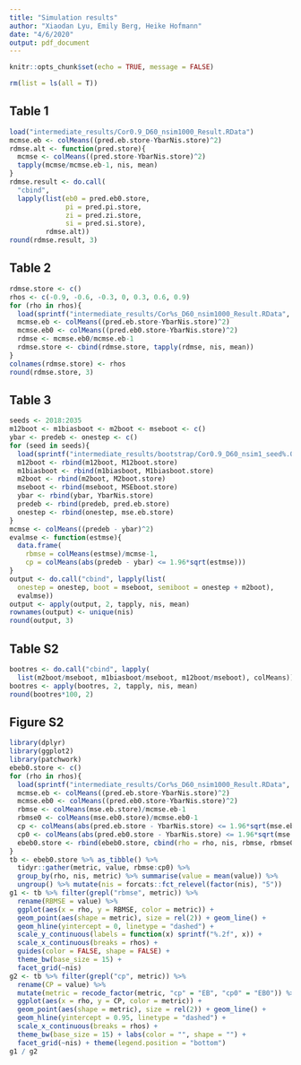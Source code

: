 ```yaml
---
title: "Simulation results"
author: "Xiaodan Lyu, Emily Berg, Heike Hofmann"
date: "4/6/2020"
output: pdf_document
---
```


```r
knitr::opts_chunk$set(echo = TRUE, message = FALSE)
```

```r
rm(list = ls(all = T))
```

## Table 1

```r
load("intermediate_results/Cor0.9_D60_nsim1000_Result.RData")
mcmse.eb <- colMeans((pred.eb.store-YbarNis.store)^2)
rdmse.alt <- function(pred.store){
  mcmse <- colMeans((pred.store-YbarNis.store)^2)
  tapply(mcmse/mcmse.eb-1, nis, mean)
}
rdmse.result <- do.call(
  "cbind",
  lapply(list(eb0 = pred.eb0.store,
              pi = pred.pi.store,
              zi = pred.zi.store,
              si = pred.si.store),
         rdmse.alt)) 
round(rdmse.result, 3)
```

## Table 2

```r
rdmse.store <- c()
rhos <- c(-0.9, -0.6, -0.3, 0, 0.3, 0.6, 0.9)
for (rho in rhos){
  load(sprintf("intermediate_results/Cor%s_D60_nsim1000_Result.RData", rho))
  mcmse.eb <- colMeans((pred.eb.store-YbarNis.store)^2)
  mcmse.eb0 <- colMeans((pred.eb0.store-YbarNis.store)^2)
  rdmse <- mcmse.eb0/mcmse.eb-1
  rdmse.store <- cbind(rdmse.store, tapply(rdmse, nis, mean))
}
colnames(rdmse.store) <- rhos
round(rdmse.store, 3)
```

## Table 3

```r
seeds <- 2018:2035
m12boot <- m1biasboot <- m2boot <- mseboot <- c()
ybar <- predeb <- onestep <- c()
for (seed in seeds){
  load(sprintf("intermediate_results/bootstrap/Cor0.9_D60_nsim1_seed%.0f_Result.RData", seed))
  m12boot <- rbind(m12boot, M12boot.store)
  m1biasboot <- rbind(m1biasboot, M1biasboot.store)
  m2boot <- rbind(m2boot, M2boot.store)
  mseboot <- rbind(mseboot, MSEboot.store)
  ybar <- rbind(ybar, YbarNis.store)
  predeb <- rbind(predeb, pred.eb.store)
  onestep <- rbind(onestep, mse.eb.store)
}
mcmse <- colMeans((predeb - ybar)^2)
evalmse <- function(estmse){
  data.frame(
    rbmse = colMeans(estmse)/mcmse-1,
    cp = colMeans(abs(predeb - ybar) <= 1.96*sqrt(estmse)))
}
output <- do.call("cbind", lapply(list(
  onestep = onestep, boot = mseboot, semiboot = onestep + m2boot),
  evalmse)) 
output <- apply(output, 2, tapply, nis, mean)
rownames(output) <- unique(nis)
round(output, 3)
```

## Table S2

```r
bootres <- do.call("cbind", lapply(
  list(m2boot/mseboot, m1biasboot/mseboot, m12boot/mseboot), colMeans))
bootres <- apply(bootres, 2, tapply, nis, mean)
round(bootres*100, 2)
```

## Figure S2

```r
library(dplyr)
library(ggplot2)
library(patchwork)
ebeb0.store <- c()
for (rho in rhos){
  load(sprintf("intermediate_results/Cor%s_D60_nsim1000_Result.RData", rho))
  mcmse.eb <- colMeans((pred.eb.store-YbarNis.store)^2)
  mcmse.eb0 <- colMeans((pred.eb0.store-YbarNis.store)^2)
  rbmse <- colMeans(mse.eb.store)/mcmse.eb-1
  rbmse0 <- colMeans(mse.eb0.store)/mcmse.eb0-1
  cp <- colMeans(abs(pred.eb.store - YbarNis.store) <= 1.96*sqrt(mse.eb.store))
  cp0 <- colMeans(abs(pred.eb0.store - YbarNis.store) <= 1.96*sqrt(mse.eb0.store))
  ebeb0.store <- rbind(ebeb0.store, cbind(rho = rho, nis, rbmse, rbmse0, cp, cp0))
}
tb <- ebeb0.store %>% as_tibble() %>% 
  tidyr::gather(metric, value, rbmse:cp0) %>% 
  group_by(rho, nis, metric) %>% summarise(value = mean(value)) %>% 
  ungroup() %>% mutate(nis = forcats::fct_relevel(factor(nis), "5")) 
g1 <- tb %>% filter(grepl("rbmse", metric)) %>%
  rename(RBMSE = value) %>% 
  ggplot(aes(x = rho, y = RBMSE, color = metric)) + 
  geom_point(aes(shape = metric), size = rel(2)) + geom_line() +
  geom_hline(yintercept = 0, linetype = "dashed") +
  scale_y_continuous(labels = function(x) sprintf("%.2f", x)) +
  scale_x_continuous(breaks = rhos) + 
  guides(color = FALSE, shape = FALSE) +
  theme_bw(base_size = 15) +
  facet_grid(~nis)
g2 <- tb %>% filter(grepl("cp", metric)) %>% 
  rename(CP = value) %>% 
  mutate(metric = recode_factor(metric, "cp" = "EB", "cp0" = "EB0")) %>% 
  ggplot(aes(x = rho, y = CP, color = metric)) + 
  geom_point(aes(shape = metric), size = rel(2)) + geom_line() +
  geom_hline(yintercept = 0.95, linetype = "dashed") +
  scale_x_continuous(breaks = rhos) + 
  theme_bw(base_size = 15) + labs(color = "", shape = "") + 
  facet_grid(~nis) + theme(legend.position = "bottom") 
g1 / g2
```
